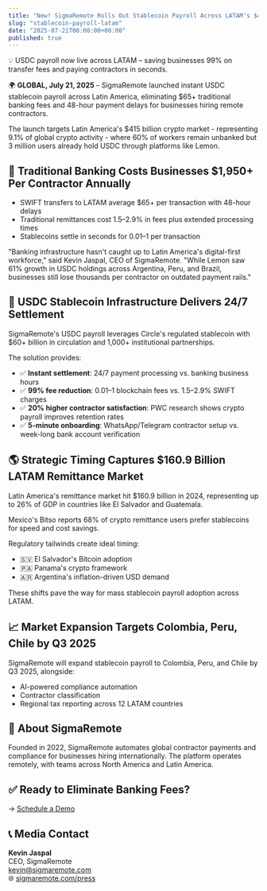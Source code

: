 ```yaml
---
title: "New! SigmaRemote Rolls Out Stablecoin Payroll Across LATAM's $415B Crypto Market"
slug: "stablecoin-payroll-latam"
date: "2025-07-21T00:00:00+00:00"
published: true
---
```


💡 USDC payroll now live across LATAM – saving businesses 99% on transfer fees and paying contractors in seconds.

🌍 **GLOBAL, July 21, 2025** –
SigmaRemote launched instant USDC stablecoin payroll across Latin America, eliminating $65+ traditional banking fees and 48-hour payment delays for businesses hiring remote contractors.

The launch targets Latin America's $415 billion crypto market - representing 9.1% of global crypto activity - where 60% of workers remain unbanked but 3 million users already hold USDC through platforms like Lemon.

## 🏦 Traditional Banking Costs Businesses $1,950+ Per Contractor Annually

- SWIFT transfers to LATAM average $65+ per transaction with 48-hour delays
- Traditional remittances cost 1.5–2.9% in fees plus extended processing times
- Stablecoins settle in seconds for $0.01–$1 per transaction

"Banking infrastructure hasn't caught up to Latin America's digital-first workforce," said Kevin Jaspal, CEO of SigmaRemote.
"While Lemon saw 61% growth in USDC holdings across Argentina, Peru, and Brazil, businesses still lose thousands per contractor on outdated payment rails."

## 🔗 USDC Stablecoin Infrastructure Delivers 24/7 Settlement

SigmaRemote's USDC payroll leverages Circle's regulated stablecoin with $60+ billion in circulation and 1,000+ institutional partnerships.

The solution provides:

- ✅ **Instant settlement**: 24/7 payment processing vs. banking business hours
- ✅ **99% fee reduction**: $0.01–$1 blockchain fees vs. 1.5–2.9% SWIFT charges
- ✅ **20% higher contractor satisfaction**: PWC research shows crypto payroll improves retention rates
- ✅ **5-minute onboarding**: WhatsApp/Telegram contractor setup vs. week-long bank account verification

## 🌎 Strategic Timing Captures $160.9 Billion LATAM Remittance Market

Latin America's remittance market hit $160.9 billion in 2024, representing up to 26% of GDP in countries like El Salvador and Guatemala.

Mexico's Bitso reports 68% of crypto remittance users prefer stablecoins for speed and cost savings.

Regulatory tailwinds create ideal timing:

- 🇸🇻 El Salvador's Bitcoin adoption
- 🇵🇦 Panama's crypto framework
- 🇦🇷 Argentina's inflation-driven USD demand

These shifts pave the way for mass stablecoin payroll adoption across LATAM.

## 📈 Market Expansion Targets Colombia, Peru, Chile by Q3 2025

SigmaRemote will expand stablecoin payroll to Colombia, Peru, and Chile by Q3 2025, alongside:

- AI-powered compliance automation
- Contractor classification
- Regional tax reporting across 12 LATAM countries

## 🧠 About SigmaRemote

Founded in 2022, SigmaRemote automates global contractor payments and compliance for businesses hiring internationally. The platform operates remotely, with teams across North America and Latin America.

## ✅ Ready to Eliminate Banking Fees?

→ [Schedule a Demo](/book-demo)

## 📞 Media Contact

**Kevin Jaspal**  
CEO, SigmaRemote  
kevin@sigmaremote.com  
🌐 [sigmaremote.com/press](/press)

